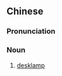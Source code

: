 {{also|桌灯}}
==Chinese==
{{zh-forms|s=桌灯}}

===Pronunciation===
{{zh-pron
|m=zhuōdēng
|c=coek3 dang1
|mn=qz,tw,xm,zz:toh-teng
|cat=verb
}}

===Noun===
{{zh-noun}}

# [[desklamp]]